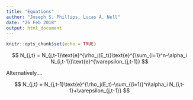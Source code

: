 ```yaml
---
title: "Equations"
author: "Joseph S. Phillips, Lucas A. Nell"
date: "26 Feb 2018"
output: html_document
---
```


```r
knitr::opts_chunk$set(echo = TRUE)
```

$$
N_{j,t} = N_{j,t-1}\text{e}^{\rho_j(E_t)}\text{e}^{\sum_{i=1}^n-\alpha_i N_{i,t-1}}\text{e}^{\varepsilon_{j,t-1}}
$$

Alternatively....

$$
N_{j,t} = N_{j,t-1}\text{e}^{\rho_j(E_t)-\sum_{(i=1)}^n\alpha_i N_{i,t-1}+\varepsilon_{j,t-1}}
$$












